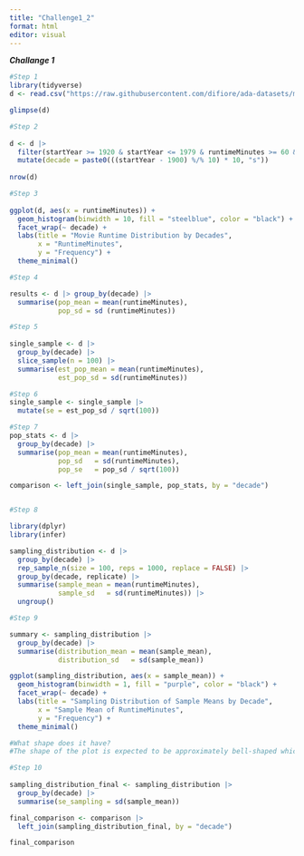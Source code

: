 ```yaml
---
title: "Challenge1_2"
format: html
editor: visual
---
```

***Challange 1***
```r
#Step 1
library(tidyverse)
d <- read.csv("https://raw.githubusercontent.com/difiore/ada-datasets/main/IMDB-movies.csv")

glimpse(d)

#Step 2
  
d <- d |>
  filter(startYear >= 1920 & startYear <= 1979 & runtimeMinutes >= 60 & runtimeMinutes <= 180) |>
  mutate(decade = paste0(((startYear - 1900) %/% 10) * 10, "s"))
  
nrow(d)

#Step 3
  
ggplot(d, aes(x = runtimeMinutes)) +
  geom_histogram(binwidth = 10, fill = "steelblue", color = "black") +
  facet_wrap(~ decade) +
  labs(title = "Movie Runtime Distribution by Decades",
       x = "RuntimeMinutes",
       y = "Frequency") +
  theme_minimal()

#Step 4

results <- d |> group_by(decade) |>
  summarise(pop_mean = mean(runtimeMinutes), 
            pop_sd = sd (runtimeMinutes))

#Step 5
  
single_sample <- d |>
  group_by(decade) |>
  slice_sample(n = 100) |>
  summarise(est_pop_mean = mean(runtimeMinutes),
            est_pop_sd = sd(runtimeMinutes))

#Step 6
single_sample <- single_sample |>
  mutate(se = est_pop_sd / sqrt(100))

#Step 7
pop_stats <- d |> 
  group_by(decade) |> 
  summarise(pop_mean = mean(runtimeMinutes),
            pop_sd   = sd(runtimeMinutes),
            pop_se   = pop_sd / sqrt(100))

comparison <- left_join(single_sample, pop_stats, by = "decade")


#Step 8

library(dplyr)
library(infer)

sampling_distribution <- d |> 
  group_by(decade) |>
  rep_sample_n(size = 100, reps = 1000, replace = FALSE) |>
  group_by(decade, replicate) |>
  summarise(sample_mean = mean(runtimeMinutes),
            sample_sd   = sd(runtimeMinutes)) |>
  ungroup()

#Step 9 

summary <- sampling_distribution |>
  group_by(decade) |>
  summarise(distribution_mean = mean(sample_mean),
            distribution_sd   = sd(sample_mean))

ggplot(sampling_distribution, aes(x = sample_mean)) +
  geom_histogram(binwidth = 1, fill = "purple", color = "black") +
  facet_wrap(~ decade) +
  labs(title = "Sampling Distribution of Sample Means by Decade",
       x = "Sample Mean of RuntimeMinutes",
       y = "Frequency") +
  theme_minimal()

#What shape does it have?
#The shape of the plot is expected to be approximately bell-shaped which means a normal distribution.

#Step 10 
  
sampling_distribution_final <- sampling_distribution |> 
  group_by(decade) |>
  summarise(se_sampling = sd(sample_mean))

final_comparison <- comparison |>
  left_join(sampling_distribution_final, by = "decade")

final_comparison
```

